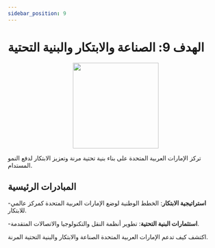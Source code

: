 ```yaml
---
sidebar_position: 9
---
```


# الهدف 9: الصناعة والابتكار والبنية التحتية

<p align="center"><img src="https://www.un.org/sustainabledevelopment/wp-content/uploads/2019/08/E-Goal-09-1024x1024.png" width="200" height="200"/></p>

تركز الإمارات العربية المتحدة على بناء بنية تحتية مرنة وتعزيز الابتكار لدفع النمو المستدام.

## المبادرات الرئيسية

-**استراتيجية الابتكار**: الخطط الوطنية لوضع الإمارات العربية المتحدة كمركز عالمي للابتكار.

-**استثمارات البنية التحتية**: تطوير أنظمة النقل والتكنولوجيا والاتصالات المتقدمة.

اكتشف كيف تدعم الإمارات العربية المتحدة الصناعة والابتكار والبنية التحتية المرنة.